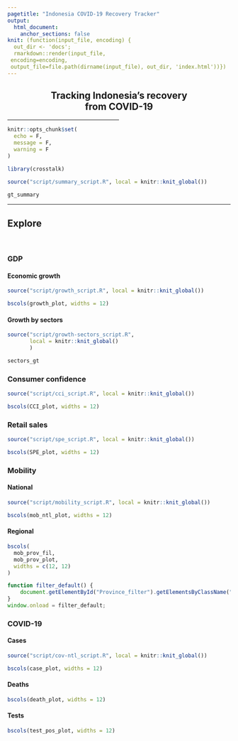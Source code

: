 ```yaml
---
pagetitle: "Indonesia COVID-19 Recovery Tracker"
output: 
  html_document: 
    anchor_sections: false
knit: (function(input_file, encoding) {
  out_dir <- 'docs';
  rmarkdown::render(input_file,
 encoding=encoding,
 output_file=file.path(dirname(input_file), out_dir, 'index.html'))})
---
```


<h2 style="text-align:center;">Tracking Indonesia’s recovery<br>from COVID-19</h2>

<hr style="width:50%;text-align:center;">

```r
knitr::opts_chunk$set(
  echo = F,
  message = F,
  warning = F
)

library(crosstalk)
```

```r
source("script/summary_script.R", local = knitr::knit_global())

gt_summary
```

<hr>  

## Explore {.tabset .tabset-pills}  

<br>  

### GDP {.tabset}

#### Economic growth

```r
source("script/growth_script.R", local = knitr::knit_global())

bscols(growth_plot, widths = 12)
```


#### Growth by sectors

```r
source("script/growth-sectors_script.R", 
       local = knitr::knit_global()
       )

sectors_gt
```


### Consumer confidence

```r
source("script/cci_script.R", local = knitr::knit_global())

bscols(CCI_plot, widths = 12)
```


### Retail sales

```r
source("script/spe_script.R", local = knitr::knit_global())

bscols(SPE_plot, widths = 12)
```


### Mobility {.tabset}

#### National

```r
source("script/mobility_script.R", local = knitr::knit_global())

bscols(mob_ntl_plot, widths = 12)
```

#### Regional

```r
bscols(
  mob_prov_fil,
  mob_prov_plot,
  widths = c(12, 12)
)
```

```js
function filter_default() {
    document.getElementById("Province_filter").getElementsByClassName("selectized")[0].selectize.setValue("Jakarta");
}
window.onload = filter_default;
```

### COVID-19 {.tabset}

#### Cases

```r
source("script/cov-ntl_script.R", local = knitr::knit_global())

bscols(case_plot, widths = 12)
```

#### Deaths

```r
bscols(death_plot, widths = 12)
```

#### Tests

```r
bscols(test_pos_plot, widths = 12)
```

